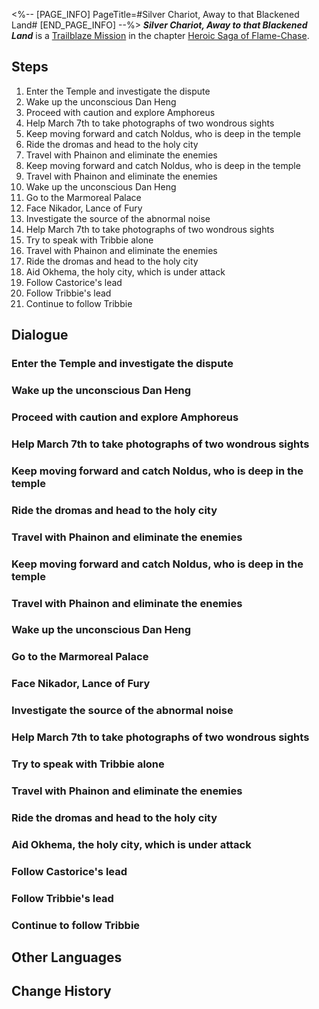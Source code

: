 <%-- [PAGE_INFO]
PageTitle=#Silver Chariot, Away to that Blackened Land#
[END_PAGE_INFO] --%>
{{Stub|Dialogue.}}
{{Mission Infobox
|id            = 1040102
|title         = 
|image         = <!--Mission Silver Chariot, Away to that Blackened Land.png-->
|type          = Trailblaze
|event_name    = 
|chapter       = Heroic Saga of Flame-Chase
|requirements  = {{subst:void|<!--Unknown: {"Type":"Manual"}-->}}
|summary       = <!--official mission summary from Fate's Atlas-->
|characters    = Trailblazer
|startLocation = [[<!--starting world-->]] - [[<!--starting area-->]]
|world         = <!--starting world-->
|area          = <!--starting area-->
|prev          = 
|next          = 
|rewards       = Trailblaze EXP*1,200; Stellar Jade*150; Traveler's Guide*12; Lost Crystal*12; Celestial Ambrosia*240; Living Flame*1 { text = ''Living Flame'' }; Credit*160,000
}}
'''''Silver Chariot, Away to that Blackened Land''''' is a [[Trailblaze Mission]] in the chapter [[Heroic Saga of Flame-Chase]].

==Steps==
# Enter the Temple and investigate the dispute
# Wake up the unconscious Dan Heng
# Proceed with caution and explore Amphoreus
# Help March 7th to take photographs of two wondrous sights
# Keep moving forward and catch Noldus, who is deep in the temple
# Ride the dromas and head to the holy city
# Travel with Phainon and eliminate the enemies
# Keep moving forward and catch Noldus, who is deep in the temple
# Travel with Phainon and eliminate the enemies
# Wake up the unconscious Dan Heng
# Go to the Marmoreal Palace
# Face Nikador, Lance of Fury
# Investigate the source of the abnormal noise
# Help March 7th to take photographs of two wondrous sights
# Try to speak with Tribbie alone
# Travel with Phainon and eliminate the enemies
# Ride the dromas and head to the holy city
# Aid Okhema, the holy city, which is under attack
# Follow Castorice's lead
# Follow Tribbie's lead
# Continue to follow Tribbie

<!--
==Gameplay Notes==

--><!--
==Trial Character==

-->
==Dialogue==
{{Stub Dialogue}}
{{Dialogue End}}

===Enter the Temple and investigate the dispute{{subst:void|<!--104010203-->}}===
{{Mission Description|type=trailblaze|location=<!--to be added-->|update|We had initial contact with the people of Amphoreus known as the Chrysos Heirs, then followed two of them into the Temple to explore. They claimed their purpose here was to rescue the refugees, yet there seemed to be tension and strife among the people.}}
{{Dialogue Start}}
:{{tx}}
{{Dialogue End}}

===Wake up the unconscious Dan Heng{{subst:void|<!--104010204-->}}===
{{Mission Description|type=trailblaze|location=<!--to be added-->|update|The coach was forced to make an emergency landing, but thankfully, we were both unharmed. Our initial assessment suggests that this world contains civilization. We resolve to remain vigilant as we explore this unfamiliar land.}}
{{Dialogue Start}}
:{{tx}}
{{Dialogue End}}

===Proceed with caution and explore Amphoreus{{subst:void|<!--104010205-->}}===
{{Dialogue Start}}
:{{tx}}
{{Dialogue End}}

===Help March 7th to take photographs of two wondrous sights{{subst:void|<!--104010207-->}}===
{{Dialogue Start}}
:{{tx}}
{{Dialogue End}}

===Keep moving forward and catch Noldus, who is deep in the temple{{subst:void|<!--104010208-->}}===
{{Mission Description|type=trailblaze|location=<!--to be added-->|update|A girl named Tribbie aids the refugees to lead them out of danger, using her remarkable ability to replicate space and time. The group is now preparing for a safe departure to Okhema.}}
{{Dialogue Start}}
:{{tx}}
{{Dialogue End}}

===Ride the dromas and head to the holy city{{subst:void|<!--104010209-->}}===
{{Dialogue Start}}
:{{tx}}
{{Dialogue End}}

===Travel with Phainon and eliminate the enemies{{subst:void|<!--104010212-->}}===
{{Mission Description|type=trailblaze|location=<!--to be added-->|update|Nikador, the Strife Titan, launched a surprise attack on Okhema. In a moment of desperation, we stepped in to assist. Following Phainon's lead, we defeated the Titankin and protected the residents on the way.}}
{{Dialogue Start}}
:{{tx}}
{{Dialogue End}}

===Keep moving forward and catch Noldus, who is deep in the temple{{subst:void|<!--104010214-->}}===
{{Mission Description|type=trailblaze|location=<!--to be added-->|update|A girl named Tribbie aids the refugees to lead them out of danger, using her remarkable ability to replicate space and time. The group is now preparing for a safe departure to Okhema.}}
{{Dialogue Start}}
:{{tx}}
{{Dialogue End}}

===Travel with Phainon and eliminate the enemies{{subst:void|<!--104010215-->}}===
{{Mission Description|type=trailblaze|location=<!--to be added-->|update|Nikador, the Strife Titan, launched a surprise attack on Okhema. In a moment of desperation, we stepped in to assist. Following Phainon's lead, we defeated the Titankin and protected the residents on the way.}}
{{Dialogue Start}}
:{{tx}}
{{Dialogue End}}

===Wake up the unconscious Dan Heng{{subst:void|<!--104010216-->}}===
{{Mission Description|type=trailblaze|location=<!--to be added-->|update|The coach was forced to make an emergency landing, but thankfully, we were both unharmed. Our initial assessment suggests that this world contains civilization. We resolve to remain vigilant as we explore this unfamiliar land.}}
{{Dialogue Start}}
:{{tx}}
{{Dialogue End}}

===Go to the Marmoreal Palace{{subst:void|<!--104010219-->}}===
{{Mission Description|type=trailblaze|location=<!--to be added-->|update|The Chrysos Heirs named Castorice and Mydei cleared the obstacles in our path. Now, alongside Phainon, we will face Nikador, Lance of Fury, and become heroes.}}
{{Dialogue Start}}
:{{tx}}
{{Dialogue End}}

===Face Nikador, Lance of Fury{{subst:void|<!--104010220-->}}===
{{Dialogue Start}}
:{{tx}}
{{Dialogue End}}

===Investigate the source of the abnormal noise{{subst:void|<!--104010224-->}}===
{{Mission Description|type=trailblaze|location=<!--to be added-->|update|The coach was forced to make an emergency landing, but thankfully, we were both unharmed. Our initial assessment suggests that this world contains civilization. We resolve to remain vigilant as we explore this unfamiliar land.}}
{{Dialogue Start}}
:{{tx}}
{{Dialogue End}}

===Help March 7th to take photographs of two wondrous sights{{subst:void|<!--104010227-->}}===
{{Dialogue Start}}
:{{tx}}
{{Dialogue End}}

===Try to speak with Tribbie alone{{subst:void|<!--104010231-->}}===
{{Mission Description|type=trailblaze|location=<!--to be added-->|update|We had initial contact with the people of Amphoreus known as the Chrysos Heirs, then followed two of them into the Temple to explore. They claimed their purpose here was to rescue the refugees, yet there seemed to be tension and strife among the people.}}
{{Dialogue Start}}
:{{tx}}
{{Dialogue End}}

===Travel with Phainon and eliminate the enemies{{subst:void|<!--104010232-->}}===
{{Mission Description|type=trailblaze|location=<!--to be added-->|update|Nikador, the Strife Titan, launched a surprise attack on Okhema. In a moment of desperation, we stepped in to assist. Following Phainon's lead, we defeated the Titankin and protected the residents on the way.}}
{{Dialogue Start}}
:{{tx}}
{{Dialogue End}}

===Ride the dromas and head to the holy city{{subst:void|<!--104010235-->}}===
{{Mission Description|type=trailblaze|location=<!--to be added-->|update|A girl named Tribbie aids the refugees to lead them out of danger, using her remarkable ability to replicate space and time. The group is now preparing for a safe departure to Okhema.}}
{{Dialogue Start}}
:{{tx}}
{{Dialogue End}}

===Aid Okhema, the holy city, which is under attack{{subst:void|<!--104010243-->}}===
{{Mission Description|type=trailblaze|location=<!--to be added-->|update|Nikador, the Strife Titan, launched a surprise attack on Okhema. In a moment of desperation, we stepped in to assist. Following Phainon's lead, we defeated the Titankin and protected the residents on the way.}}
{{Dialogue Start}}
:{{tx}}
{{Dialogue End}}

===Follow Castorice's lead{{subst:void|<!--104010258-->}}===
{{Mission Description|type=trailblaze|location=<!--to be added-->|update|The Chrysos Heirs named Castorice and Mydei cleared the obstacles in our path. Now, alongside Phainon, we will face Nikador, Lance of Fury, and become heroes.}}
{{Dialogue Start}}
:{{tx}}
{{Dialogue End}}

===Follow Tribbie's lead{{subst:void|<!--104010262-->}}===
{{Mission Description|type=trailblaze|location=<!--to be added-->|update|We had initial contact with the people of Amphoreus known as the Chrysos Heirs, then followed two of them into the Temple to explore. They claimed their purpose here was to rescue the refugees, yet there seemed to be tension and strife among the people.}}
{{Dialogue Start}}
:{{tx}}
{{Dialogue End}}

===Continue to follow Tribbie{{subst:void|<!--104010263-->}}===
{{Dialogue Start}}
:{{tx}}
{{Dialogue End}}

==Other Languages==
{{Other Languages
|en   = Silver Chariot, Away to that Blackened Land
|zhs  = 银辇啊，迅赴那黑色大地
|zht  = 銀輦啊，速赴那黑色大地
|ja   = 銀の戦車よ、黒き大地を迅走せよ
|ko   = 은빛 전차여, 검은 대지로 나아가라
|es   = Carruaje de plata, ve raudo hacia esa tierra ennegrecida
|fr   = Wagon d'argent, en route vers les terres du néant
|ru   = О серебряная колесница, мчись на тёмные земли
|th   = ราชรถสีเงินเอ๋ย จงมุ่งสู่ผืนดินทมิฬ
|vi   = Cỗ Xe Bạc, Mau Lao Đến Vùng Đất Đen Tối
|de   = Silberner Streitwagen, fliege über das dunkle Land
|id   = Kereta Perak, Pergi ke Tanah Hitam itu
|pt   = Carroça Prateada, Rumo à Terra Enegrecida
}}

==Change History==
{{Change History|3.0}}
